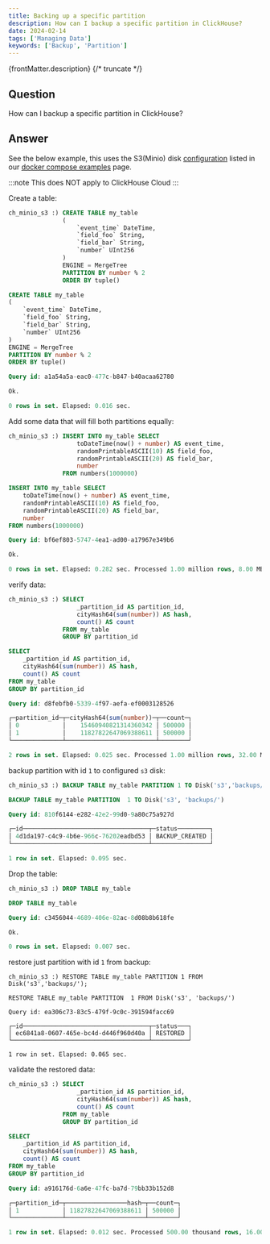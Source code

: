```yaml
---
title: Backing up a specific partition
description: How can I backup a specific partition in ClickHouse?
date: 2024-02-14
tags: ['Managing Data']
keywords: ['Backup', 'Partition']
---
```


{frontMatter.description}
{/* truncate */}

## Question

How can I backup a specific partition in ClickHouse?

## Answer

See the below example, this uses the S3(Minio) disk [configuration](https://github.com/ClickHouse/examples/blob/main/docker-compose-recipes/recipes/ch-and-minio-S3/README.md) listed in our [docker compose examples](https://github.com/ClickHouse/examples/blob/main/docker-compose-recipes/README.md) page.

:::note
This does NOT apply to ClickHouse Cloud
:::

Create a table:

```sql
ch_minio_s3 :) CREATE TABLE my_table
               (
                   `event_time` DateTime,
                   `field_foo` String,
                   `field_bar` String,
                   `number` UInt256
               )
               ENGINE = MergeTree
               PARTITION BY number % 2
               ORDER BY tuple()

CREATE TABLE my_table
(
    `event_time` DateTime,
    `field_foo` String,
    `field_bar` String,
    `number` UInt256
)
ENGINE = MergeTree
PARTITION BY number % 2
ORDER BY tuple()

Query id: a1a54a5a-eac0-477c-b847-b40acaa62780

Ok.

0 rows in set. Elapsed: 0.016 sec.
```

Add some data that will fill both partitions equally:

```sql
ch_minio_s3 :) INSERT INTO my_table SELECT
                   toDateTime(now() + number) AS event_time,
                   randomPrintableASCII(10) AS field_foo,
                   randomPrintableASCII(20) AS field_bar,
                   number
               FROM numbers(1000000)

INSERT INTO my_table SELECT
    toDateTime(now() + number) AS event_time,
    randomPrintableASCII(10) AS field_foo,
    randomPrintableASCII(20) AS field_bar,
    number
FROM numbers(1000000)

Query id: bf6ef803-5747-4ea1-ad00-a17967e349b6

Ok.

0 rows in set. Elapsed: 0.282 sec. Processed 1.00 million rows, 8.00 MB (3.55 million rows/s., 28.39 MB/s.)
```

verify data:

```sql
ch_minio_s3 :) SELECT
                   _partition_id AS partition_id,
                   cityHash64(sum(number)) AS hash,
                   count() AS count
               FROM my_table
               GROUP BY partition_id

SELECT
    _partition_id AS partition_id,
    cityHash64(sum(number)) AS hash,
    count() AS count
FROM my_table
GROUP BY partition_id

Query id: d8febfb0-5339-4f97-aefa-ef0003128526

┌─partition_id─┬─cityHash64(sum(number))─┬──count─┐
│ 0            │    15460940821314360342 │ 500000 │
│ 1            │    11827822647069388611 │ 500000 │
└──────────────┴─────────────────────────┴────────┘

2 rows in set. Elapsed: 0.025 sec. Processed 1.00 million rows, 32.00 MB (39.97 million rows/s., 1.28 GB/s.)
```

backup partition with id `1` to configured `s3` disk:

```sql
ch_minio_s3 :) BACKUP TABLE my_table PARTITION 1 TO Disk('s3','backups/');

BACKUP TABLE my_table PARTITION  1 TO Disk('s3', 'backups/')

Query id: 810f6144-e282-42e2-99d0-9a80c75a927d

┌─id───────────────────────────────────┬─status─────────┐
│ 4d1da197-c4c9-4b6e-966c-76202eadbd53 │ BACKUP_CREATED │
└──────────────────────────────────────┴────────────────┘

1 row in set. Elapsed: 0.095 sec.
```

Drop the table:

```sql
ch_minio_s3 :) DROP TABLE my_table

DROP TABLE my_table

Query id: c3456044-4689-406e-82ac-8d08b8b618fe

Ok.

0 rows in set. Elapsed: 0.007 sec.
```

restore just partition with id `1` from backup:

```
ch_minio_s3 :) RESTORE TABLE my_table PARTITION 1 FROM Disk('s3','backups/');

RESTORE TABLE my_table PARTITION  1 FROM Disk('s3', 'backups/')

Query id: ea306c73-83c5-479f-9c0c-391594facc69

┌─id───────────────────────────────────┬─status───┐
│ ec6841a8-0607-465e-bc4d-d446f960d40a │ RESTORED │
└──────────────────────────────────────┴──────────┘

1 row in set. Elapsed: 0.065 sec.
```

validate the restored data:

```sql
ch_minio_s3 :) SELECT
                   _partition_id AS partition_id,
                   cityHash64(sum(number)) AS hash,
                   count() AS count
               FROM my_table
               GROUP BY partition_id

SELECT
    _partition_id AS partition_id,
    cityHash64(sum(number)) AS hash,
    count() AS count
FROM my_table
GROUP BY partition_id

Query id: a916176d-6a6e-47fc-ba7d-79bb33b152d8

┌─partition_id─┬─────────────────hash─┬──count─┐
│ 1            │ 11827822647069388611 │ 500000 │
└──────────────┴──────────────────────┴────────┘

1 row in set. Elapsed: 0.012 sec. Processed 500.00 thousand rows, 16.00 MB (41.00 million rows/s., 1.31 GB/s.)
```
